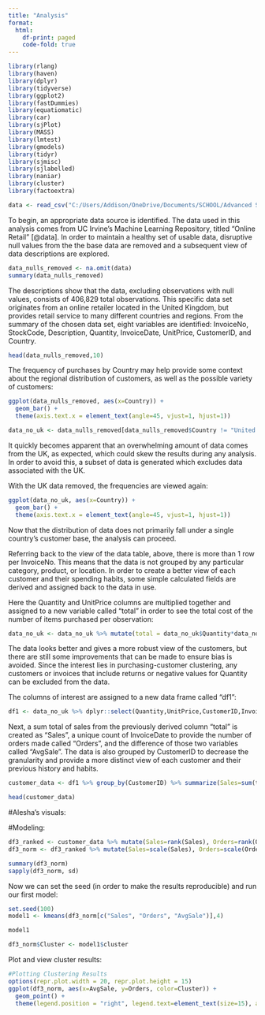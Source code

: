 ```yaml
---
title: "Analysis"
format: 
  html:
    df-print: paged
    code-fold: true
---
```

```r
library(rlang)
library(haven)
library(dplyr)
library(tidyverse)
library(ggplot2)
library(fastDummies)
library(equatiomatic)
library(car)
library(sjPlot)
library(MASS)
library(lmtest)
library(gmodels)
library(tidyr)
library(sjmisc)
library(sjlabelled)
library(naniar)
library(cluster)
library(factoextra)
```
```r
data <- read_csv("C:/Users/Addison/OneDrive/Documents/SCHOOL/Advanced Statistical Modeling/data.csv")
```
To begin, an appropriate data source is identified. The data used in this analysis comes from UC Irvine's Machine Learning Repository, titled "Online Retail" [@data]. In order to maintain a healthy set of usable data, disruptive null values from the the base data are removed and a subsequent view of data descriptions are explored.  
```r
data_nulls_removed <- na.omit(data)
summary(data_nulls_removed)
```  
The descriptions show that the data, excluding observations with null values, consists of 406,829 total observations. This specific data set originates from an online retailer located in the United Kingdom, but provides retail service to many different countries and regions. From the summary of the chosen data set, eight variables are identified: InvoiceNo, StockCode, Description, Quantity, InvoiceDate, UnitPrice, CustomerID, and Country.  
```r
head(data_nulls_removed,10)
```

The frequency of purchases by Country may help provide some context about the regional distribution of customers, as well as the possible variety of customers:  
```r
ggplot(data_nulls_removed, aes(x=Country)) +
  geom_bar() +
  theme(axis.text.x = element_text(angle=45, vjust=1, hjust=1))
```
```r
data_no_uk <- data_nulls_removed[data_nulls_removed$Country != "United Kingdom",]
```
It quickly becomes apparent that an overwhelming amount of data comes from the UK, as expected, which could skew the results during any analysis. In order to avoid this, a subset of data is generated which excludes data associated with the UK.  

With the UK data removed, the frequencies are viewed again:
```r
ggplot(data_no_uk, aes(x=Country)) +
  geom_bar() +
  theme(axis.text.x = element_text(angle=45, vjust=1, hjust=1))
```
Now that the distribution of data does not primarily fall under a single country's customer base, the analysis can proceed.  

Referring back to the view of the data table, above, there is more than 1 row per InvoiceNo. This means that the data is not grouped by any particular category, product, or location. In order to create a better view of each customer and their spending habits, some simple calculated fields are derived and assigned back to the data in use.  

Here the Quantity and UnitPrice columns are multiplied together and assigned to a new variable called "total" in order to see the total cost of the number of items purchased per observation:  
```r
data_no_uk <- data_no_uk %>% mutate(total = data_no_uk$Quantity*data_no_uk$UnitPrice)
```

The data looks better and gives a more robust view of the customers, but there are still some improvements that can be made to ensure bias is avoided. Since the interest lies in purchasing-customer clustering, any customers or invoices that include returns or negative values for Quantity can be excluded from the data.  

The columns of interest are assigned to a new data frame called "df1":
```r
df1 <- data_no_uk %>% dplyr::select(Quantity,UnitPrice,CustomerID,InvoiceDate,total)
```

Next, a sum total of sales from the previously derived column "total" is created as "Sales", a unique count of InvoiceDate to provide the number of orders made called "Orders", and the difference of those two variables called "AvgSale". The data is also grouped by CustomerID to decrease the granularity and provide a more distinct view of each customer and their previous history and habits.  
```r
customer_data <- df1 %>% group_by(CustomerID) %>% summarize(Sales=sum(total), Orders=length(unique(InvoiceDate))) %>% mutate(AvgSale=Sales/Orders)
```
```r
head(customer_data)
```

#Alesha's visuals:


#Modeling:
```r
df3_ranked <- customer_data %>% mutate(Sales=rank(Sales), Orders=rank(Orders, ties.method = "first"), AvgSale=rank(AvgSale))
df3_norm <- df3_ranked %>% mutate(Sales=scale(Sales), Orders=scale(Orders), AvgSale=scale(AvgSale))

summary(df3_norm)
sapply(df3_norm, sd)
```

Now we can set the seed (in order to make the results reproducible) and run our first model:

```r
set.seed(100)
model1 <- kmeans(df3_norm[c("Sales", "Orders", "AvgSale")],4)

model1

df3_norm$Cluster <- model1$cluster
```

Plot and view cluster results:

```r
#Plotting Clustering Results
options(repr.plot.width = 20, repr.plot.height = 15)
ggplot(df3_norm, aes(x=AvgSale, y=Orders, color=Cluster)) + 
  geom_point() + 
  theme(legend.position = "right", legend.text=element_text(size=15), axis.title = element_text(size = 10))
```
